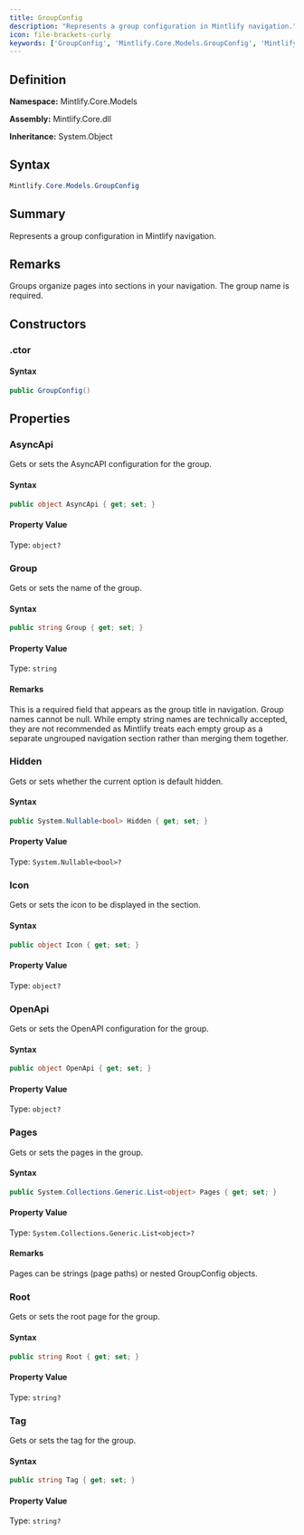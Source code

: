 ```yaml
---
title: GroupConfig
description: "Represents a group configuration in Mintlify navigation."
icon: file-brackets-curly
keywords: ['GroupConfig', 'Mintlify.Core.Models.GroupConfig', 'Mintlify.Core.Models', 'class', 'System.Object']
---
```


## Definition

**Namespace:** Mintlify.Core.Models

**Assembly:** Mintlify.Core.dll

**Inheritance:** System.Object

## Syntax

```csharp
Mintlify.Core.Models.GroupConfig
```

## Summary

Represents a group configuration in Mintlify navigation.

## Remarks

Groups organize pages into sections in your navigation. The group name is required.

## Constructors

### .ctor

#### Syntax

```csharp
public GroupConfig()
```

## Properties

### AsyncApi

Gets or sets the AsyncAPI configuration for the group.

#### Syntax

```csharp
public object AsyncApi { get; set; }
```

#### Property Value

Type: `object?`

### Group

Gets or sets the name of the group.

#### Syntax

```csharp
public string Group { get; set; }
```

#### Property Value

Type: `string`

#### Remarks

This is a required field that appears as the group title in navigation.
            Group names cannot be null. While empty string names are technically accepted,
            they are not recommended as Mintlify treats each empty group as a separate
            ungrouped navigation section rather than merging them together.

### Hidden

Gets or sets whether the current option is default hidden.

#### Syntax

```csharp
public System.Nullable<bool> Hidden { get; set; }
```

#### Property Value

Type: `System.Nullable<bool>?`

### Icon

Gets or sets the icon to be displayed in the section.

#### Syntax

```csharp
public object Icon { get; set; }
```

#### Property Value

Type: `object?`

### OpenApi

Gets or sets the OpenAPI configuration for the group.

#### Syntax

```csharp
public object OpenApi { get; set; }
```

#### Property Value

Type: `object?`

### Pages

Gets or sets the pages in the group.

#### Syntax

```csharp
public System.Collections.Generic.List<object> Pages { get; set; }
```

#### Property Value

Type: `System.Collections.Generic.List<object>?`

#### Remarks

Pages can be strings (page paths) or nested GroupConfig objects.

### Root

Gets or sets the root page for the group.

#### Syntax

```csharp
public string Root { get; set; }
```

#### Property Value

Type: `string?`

### Tag

Gets or sets the tag for the group.

#### Syntax

```csharp
public string Tag { get; set; }
```

#### Property Value

Type: `string?`

